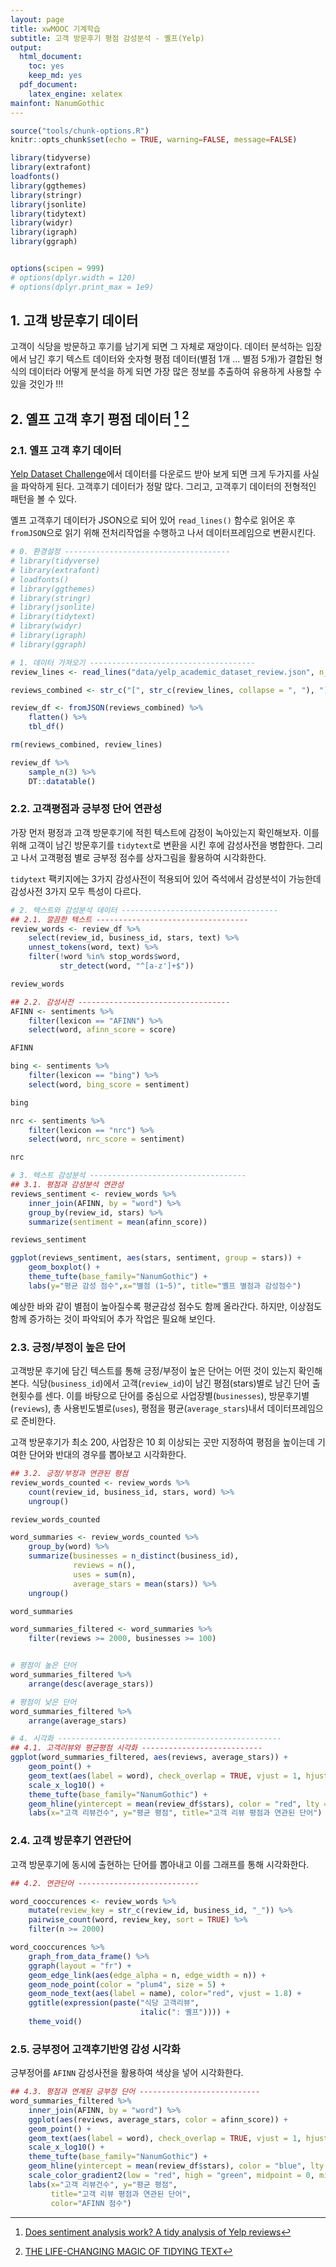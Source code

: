 ```yaml
---
layout: page
title: xwMOOC 기계학습
subtitle: 고객 방문후기 평점 감성분석 - 옐프(Yelp)
output:
  html_document: 
    toc: yes
    keep_md: yes
  pdf_document:
    latex_engine: xelatex
mainfont: NanumGothic
---
```

 
``` r
source("tools/chunk-options.R")
knitr::opts_chunk$set(echo = TRUE, warning=FALSE, message=FALSE)

library(tidyverse)
library(extrafont)
loadfonts()
library(ggthemes)
library(stringr)
library(jsonlite)
library(tidytext)
library(widyr)
library(igraph)
library(ggraph)


options(scipen = 999)
# options(dplyr.width = 120)
# options(dplyr.print_max = 1e9)
```

## 1. 고객 방문후기 데이터 

고객이 식당을 방문하고 후기를 남기게 되면 그 자체로 재앙이다. 
데이터 분석하는 입장에서 남긴 후기 텍스트 데이터와 숫자형 평점 데이터(별점 1개 ... 별점 5개)가 결합된 형식의 데이터라 
어떻게 분석을 하게 되면 가장 많은 정보를 추출하여 유용하게 사용할 수 있을 것인가 !!!

## 2. 옐프 고객 후기 평점 데이터 [^variance-explianed-yelp] [^juliasilge-tidytext]

[^variance-explianed-yelp]: [Does sentiment analysis work? A tidy analysis of Yelp reviews](http://varianceexplained.org/r/yelp-sentiment/)

[^juliasilge-tidytext]: [THE LIFE-CHANGING MAGIC OF TIDYING TEXT](https://juliasilge.com/blog/life-changing-magic/)

### 2.1. 옐프 고객 후기 데이터

[Yelp Dataset Challenge](https://www.yelp.com/dataset_challenge)에서 데이터를 다운로드 받아 보게 되면 크게 두가지를 사실을 파악하게 된다.
고객후기 데이터가 정말 많다. 그리고, 고객후기 데이터의 전형적인 패턴을 볼 수 있다.

옐프 고객후기 데이터가 JSON으로 되어 있어 `read_lines()` 함수로 읽어온 후 `fromJSON`으로 읽기 위해 전처리작업을 수행하고 나서 데이터프레임으로 변환시킨다.

``` r
# 0. 환경설정 -------------------------------------
# library(tidyverse)
# library(extrafont)
# loadfonts()
# library(ggthemes)
# library(stringr)
# library(jsonlite)
# library(tidytext)
# library(widyr)
# library(igraph)
# library(ggraph)

# 1. 데이터 가져오기 -------------------------------------
review_lines <- read_lines("data/yelp_academic_dataset_review.json", n_max=100000, progress=TRUE)

reviews_combined <- str_c("[", str_c(review_lines, collapse = ", "), "]")

review_df <- fromJSON(reviews_combined) %>%
    flatten() %>%
    tbl_df()

rm(reviews_combined, review_lines)

review_df %>% 
    sample_n(3) %>% 
    DT::datatable()
```

### 2.2. 고객평점과 긍부정 단어 연관성

가장 먼저 평정과 고객 방문후기에 적힌 텍스트에 감정이 녹아있는지 확인해보자.
이를 위해 고객이 남긴 방문후기를 `tidytext`로 변환을 시킨 후에 감성사전을 병합한다.
그리고 나서 고객평점 별로 긍부정 점수를 상자그림을 활용하여 시각화한다.

`tidytext` 팩키지에는 3가지 감성사전이 적용되어 있어 즉석에서 감성분석이 가능한데 
감성사전 3가지 모두 특성이 다르다. 

``` r
# 2. 텍스트와 감성분석 데이터 -----------------------------------
## 2.1. 깔끔한 텍스트 ----------------------------------
review_words <- review_df %>%
    select(review_id, business_id, stars, text) %>%
    unnest_tokens(word, text) %>%
    filter(!word %in% stop_words$word,
           str_detect(word, "^[a-z']+$"))

review_words

## 2.2. 감성사전 ----------------------------------
AFINN <- sentiments %>%
    filter(lexicon == "AFINN") %>%
    select(word, afinn_score = score)

AFINN

bing <- sentiments %>%
    filter(lexicon == "bing") %>%
    select(word, bing_score = sentiment)

bing

nrc <- sentiments %>%
    filter(lexicon == "nrc") %>%
    select(word, nrc_score = sentiment)

nrc

# 3. 텍스트 감성분석 -----------------------------------
## 3.1. 평점과 감성분석 연관성
reviews_sentiment <- review_words %>%
    inner_join(AFINN, by = "word") %>%
    group_by(review_id, stars) %>%
    summarize(sentiment = mean(afinn_score))

reviews_sentiment

ggplot(reviews_sentiment, aes(stars, sentiment, group = stars)) +
    geom_boxplot() +
    theme_tufte(base_family="NanumGothic") +
    labs(y="평균 감성 점수",x="별점 (1~5)", title="옐프 별점과 감성점수")
```

예상한 바와 같이 별점이 높아질수록 평균감성 점수도 함께 올라간다. 하지만, 이상점도 함께 증가하는 것이 파악되어 
추가 작업은 필요해 보인다.

### 2.3. 긍정/부정이 높은 단어

고객방문 후기에 담긴 텍스트를 통해 긍정/부정이 높은 단어는 어떤 것이 있는지 확인해본다.
식당(`business_id`)에서 고객(`review_id`)이 남긴 평점(stars)별로 남긴 단어 출현횟수를 센다.
이를 바탕으로 단어를 중심으로 사업장별(`businesses`), 방문후기별(`reviews`), 총 사용빈도별로(`uses`), 
평점을 평균(`average_stars`)내서 데이터프레임으로 준비한다.

고객 방문후기가 최소 200, 사업장은 10 회 이상되는 곳만 지정하여 평점을 높이는데 기여한 단어와
반대의 경우를 뽑아보고 시각화한다.

``` r
## 3.2. 긍정/부정과 연관된 평점
review_words_counted <- review_words %>%
    count(review_id, business_id, stars, word) %>%
    ungroup()

review_words_counted

word_summaries <- review_words_counted %>%
    group_by(word) %>%
    summarize(businesses = n_distinct(business_id),
              reviews = n(),
              uses = sum(n),
              average_stars = mean(stars)) %>%
    ungroup()

word_summaries

word_summaries_filtered <- word_summaries %>%
    filter(reviews >= 2000, businesses >= 100)


# 평점이 높은 단어
word_summaries_filtered %>%
    arrange(desc(average_stars))

# 평점이 낮은 단어
word_summaries_filtered %>%
    arrange(average_stars)

# 4. 시각화 --------------------------------------------------
## 4.1. 고객리뷰와 평균평점 시각화 ---------------------------
ggplot(word_summaries_filtered, aes(reviews, average_stars)) +
    geom_point() +
    geom_text(aes(label = word), check_overlap = TRUE, vjust = 1, hjust = 1) +
    scale_x_log10() +
    theme_tufte(base_family="NanumGothic") +
    geom_hline(yintercept = mean(review_df$stars), color = "red", lty = 2) +
    labs(x="고객 리뷰건수", y="평균 평점", title="고객 리뷰 평점과 연관된 단어")
```

### 2.4. 고객 방문후기 연관단어

고객 방문후기에 동시에 출현하는 단어를 뽑아내고 이를 그래프를 통해 시각화한다.


``` r
## 4.2. 연관단어 ---------------------------

word_cooccurences <- review_words %>% 
    mutate(review_key = str_c(review_id, business_id, "_")) %>% 
    pairwise_count(word, review_key, sort = TRUE) %>% 
    filter(n >= 2000)

word_cooccurences %>% 
    graph_from_data_frame() %>%
    ggraph(layout = "fr") +
    geom_edge_link(aes(edge_alpha = n, edge_width = n)) +
    geom_node_point(color = "plum4", size = 5) +
    geom_node_text(aes(label = name), color="red", vjust = 1.8) +
    ggtitle(expression(paste("식당 고객리뷰", 
                             italic(": 옐프")))) +
    theme_void()
```

### 2.5. 긍부정어 고객후기반영 감성 시각화

긍부정어를 `AFINN` 감성사전을 활용하여 색상을 넣어 시각화한다.

``` r
## 4.3. 평점과 연계된 긍부정 단어 ---------------------------
word_summaries_filtered %>%
    inner_join(AFINN, by = "word") %>%
    ggplot(aes(reviews, average_stars, color = afinn_score)) +
    geom_point() +
    geom_text(aes(label = word), check_overlap = TRUE, vjust = 1, hjust = 3) +
    scale_x_log10() +
    theme_tufte(base_family="NanumGothic") +
    geom_hline(yintercept = mean(review_df$stars), color = "blue", lty = 2) +
    scale_color_gradient2(low = "red", high = "green", midpoint = 0, mid = "gray") +
    labs(x="고객 리뷰건수", y="평균 평점", 
         title="고객 리뷰 평점과 연관된 단어",
         color="AFINN 점수")
```






